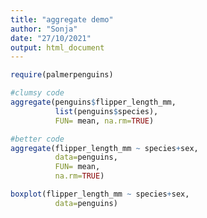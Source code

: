 ```yaml
---
title: "aggregate demo"
author: "Sonja"
date: "27/10/2021"
output: html_document
---
```



```r

require(palmerpenguins)

#clumsy code
aggregate(penguins$flipper_length_mm,
          list(penguins$species), 
          FUN= mean, na.rm=TRUE)

#better code
aggregate(flipper_length_mm ~ species+sex,
          data=penguins, 
          FUN= mean, 
          na.rm=TRUE)

```


```r
boxplot(flipper_length_mm ~ species+sex,
          data=penguins)
```

